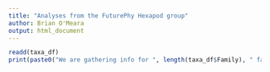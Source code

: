 ```yaml
---
title: "Analyses from the FuturePhy Hexapod group"
author: Brian O'Meara
output: html_document
---
```




```r
readd(taxa_df)
print(paste0("We are gathering info for ", length(taxa_df$Family), " families"))
```
